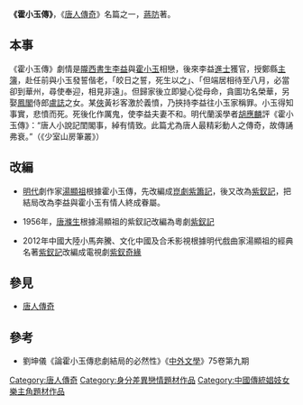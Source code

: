 '''《霍小玉傳》'''，《[[唐人傳奇|唐人傳奇]]》名篇之一，[[蔣防|蔣防]]著。

==本事==
《霍小玉傳》劇情是[[隴西|隴西]][[書生|書生]][[李益|李益]]與[[霍小玉|霍小玉]]相戀，後來李益[[進士|進士]]獲官，授鄭縣[[主簿|主簿]]，赴任前與小玉發誓偕老，「皎日之誓，死生以之」、「但端居相待至八月，必當卻到華州，尋使奉迎，相見非遠」。但歸家後立即變心從母命，貪圖功名榮華，另娶[[鳳閣|鳳閣]]侍郎[[盧誌|盧誌]]之女。某[[俠|俠]]黃衫客激於義憤，乃挾持李益往小玉家稱罪。小玉得知事實，悲憤而死。死後化作厲鬼，使李益夫妻不和。明代蘭溪學者[[胡應麟|胡應麟]]評《霍小玉傳》：“唐人小說記閨閣事，綽有情致。此篇尤為唐人最精彩動人之傳奇，故傳誦弗衰。”（《少室山房筆叢》）

==改編==
*[[明代|明代]]劇作家[[湯顯祖|湯顯祖]]根據霍小玉傳，先改編成[[崑劇|崑劇]][[紫簫記|紫簫記]]，後又改為[[紫釵記_(崑劇)|紫釵記]]，把結局改為李益與霍小玉有情人終成眷屬。

*1956年，[[唐滌生|唐滌生]]根據湯顯祖的紫釵記改編為粵劇[[紫釵記_(粵劇)|紫釵記]]

*2012年中國大陸小馬奔騰、文化中國及合禾影視根據明代戲曲家湯顯祖的經典名著[[紫釵記|紫釵記]]改編成電視劇[[紫釵奇緣|紫釵奇緣]]

==參見==
{{wikisource}}
*[[唐人傳奇|唐人傳奇]]

==參考==
* 劉坤儀《論霍小玉傳悲劇結局的必然性》《[[中外文學|中外文學]]》75卷第九期

[[Category:唐人傳奇|Category:唐人傳奇]]
[[Category:身分差異戀情題材作品|Category:身分差異戀情題材作品]]
[[Category:中國傳統娼妓女樂主角題材作品|Category:中國傳統娼妓女樂主角題材作品]]